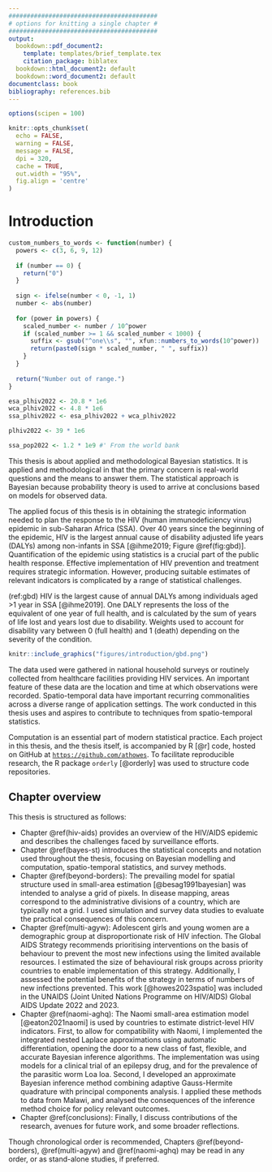 ```yaml
---
#########################################
# options for knitting a single chapter #
#########################################
output:
  bookdown::pdf_document2:
    template: templates/brief_template.tex
    citation_package: biblatex
  bookdown::html_document2: default
  bookdown::word_document2: default
documentclass: book
bibliography: references.bib
---
```


```r
options(scipen = 100)

knitr::opts_chunk$set(
  echo = FALSE,
  warning = FALSE,
  message = FALSE,
  dpi = 320,
  cache = TRUE,
  out.width = "95%",
  fig.align = 'centre'
)
```

# Introduction
\adjustmtc
\markboth{Introduction}{}
<!-- For PDF output, include these two LaTeX commands after unnumbered chapter headings, otherwise the mini table of contents and the running header will show the previous chapter -->

```r
custom_numbers_to_words <- function(number) {
  powers <- c(3, 6, 9, 12)
  
  if (number == 0) {
    return("0")
  }
  
  sign <- ifelse(number < 0, -1, 1)
  number <- abs(number)
  
  for (power in powers) {
    scaled_number <- number / 10^power
    if (scaled_number >= 1 && scaled_number < 1000) {
      suffix <- gsub("^one\\s", "", xfun::numbers_to_words(10^power))
      return(paste0(sign * scaled_number, " ", suffix))
    }
  }
  
  return("Number out of range.")
}

esa_plhiv2022 <- 20.8 * 1e6
wca_plhiv2022 <- 4.8 * 1e6
ssa_plhiv2022 <- esa_plhiv2022 + wca_plhiv2022

plhiv2022 <- 39 * 1e6

ssa_pop2022 <- 1.2 * 1e9 #' From the world bank
```

This thesis is about applied and methodological Bayesian statistics.
It is applied and methodological in that the primary concern is real-world questions and the means to answer them.
The statistical approach is Bayesian because probability theory is used to arrive at conclusions based on models for observed data.

The applied focus of this thesis is in obtaining the strategic information needed to plan the response to the HIV (human immunodeficiency virus) epidemic in sub-Saharan Africa (SSA).
Over 40 years since the beginning of the epidemic, HIV is the largest annual cause of disability adjusted life years (DALYs) among non-infants in SSA [@ihme2019; Figure \@ref(fig:gbd)].
Quantification of the epidemic using statistics is a crucial part of the public health response.
Effective implementation of HIV prevention and treatment requires strategic information.
However, producing suitable estimates of relevant indicators is complicated by a range of statistical challenges.

(ref:gbd) HIV is the largest cause of annual DALYs among individuals aged >1 year in SSA [@ihme2019]. One DALY represents the loss of the equivalent of one year of full health, and is calculated by the sum of years of life lost and years lost due to disability. Weights used to account for disability vary between 0 (full health) and 1 (death) depending on the severity of the condition.

```r
knitr::include_graphics("figures/introduction/gbd.png")
```

The data used were gathered in national household surveys or routinely collected from healthcare facilities providing HIV services.
An important feature of these data are the location and time at which observations were recorded.
Spatio-temporal data have important recurring commonalities across a diverse range of application settings.
The work conducted in this thesis uses and aspires to contribute to techniques from spatio-temporal statistics.

Computation is an essential part of modern statistical practice.
Each project in this thesis, and the thesis itself, is accompanied by R [@r] code, hosted on GitHub at [`https://github.com/athowes`](https://github.com/athowes).
To facilitate reproducible research, the R package `orderly` [@orderly] was used to structure code repositories.

## Chapter overview

This thesis is structured as follows:

* Chapter \@ref(hiv-aids) provides an overview of the HIV/AIDS epidemic and describes the challenges faced by surveillance efforts.
* Chapter \@ref(bayes-st) introduces the statistical concepts and notation used throughout the thesis, focusing on Bayesian modelling and computation, spatio-temporal statistics, and survey methods.
* Chapter \@ref(beyond-borders): The prevailing model for spatial structure used in small-area estimation [@besag1991bayesian] was intended to analyse a grid of pixels.
In disease mapping, areas correspond to the administrative divisions of a country, which are typically not a grid.
I used simulation and survey data studies to evaluate the practical consequences of this concern. 
* Chapter \@ref(multi-agyw): Adolescent girls and young women are a demographic group at disproportionate risk of HIV infection.
The Global AIDS Strategy recommends prioritising interventions on the basis of behaviour to prevent the most new infections using the limited available resources.
I estimated the size of behavioural risk groups across priority countries to enable implementation of this strategy.
Additionally, I assessed the potential benefits of the strategy in terms of numbers of new infections prevented.
This work [@howes2023spatio] was included in the UNAIDS (Joint United Nations Programme on HIV/AIDS) Global AIDS Update 2022 and 2023.
* Chapter \@ref(naomi-aghq): The Naomi small-area estimation model [@eaton2021naomi] is used by countries to estimate district-level HIV indicators.
First, to allow for compatibility with Naomi, I implemented the integrated nested Laplace approximations using automatic differentiation, opening the door to a new class of fast, flexible, and accurate Bayesian inference algorithms.
The implementation was using models for a clinical trial of an epilepsy drug, and for the prevalence of the parasitic worm Loa loa.
Second, I developed an approximate Bayesian inference method combining adaptive Gauss-Hermite quadrature with principal components analysis.
I applied these methods to data from Malawi, and analysed the consequences of the inference method choice for policy relevant outcomes.
* Chapter \@ref(conclusions): Finally, I discuss contributions of the research, avenues for future work, and some broader reflections.

Though chronological order is recommended, Chapters \@ref(beyond-borders), \@ref(multi-agyw) and \@ref(naomi-aghq) may be read in any order, or as stand-alone studies, if preferred.
